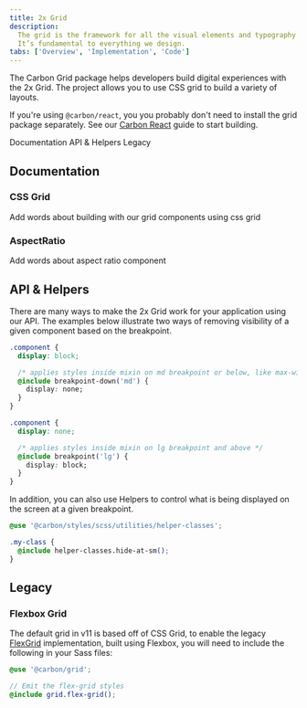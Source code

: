 ```yaml
---
title: 2x Grid
description:
  The grid is the framework for all the visual elements and typography at IBM.
  It’s fundamental to everything we design.
tabs: ['Overview', 'Implementation', 'Code']
---
```


<PageDescription>

The Carbon Grid package helps developers build digital experiences with the 2x
Grid. The project allows you to use CSS grid to build a variety of layouts.

</PageDescription>

<InlineNotification>

If you're using `@carbon/react`, you you probably don't need to install the grid
package separately. See our [Carbon React](/developing/frameworks/react/) guide
to start building.

</InlineNotification>

<AnchorLinks>

<AnchorLink>Documentation</AnchorLink>
<AnchorLink>API & Helpers</AnchorLink>
<AnchorLink>Legacy</AnchorLink>

</AnchorLinks>

## Documentation

### CSS Grid

Add words about building with our grid components using css grid

<Row className="resource-card-group">
  <Column colLg={4} colMd={4} noGutterSm>
  <ResourceCard
    subTitle="React"
    href="https://react.carbondesignsystem.com/?path=/docs/elements-grid--default"
    >

<MdxIcon name="react" />

  </ResourceCard>
</Column>
<Column colMd={4} colLg={4} noGutterSm>
    <ResourceCard
      subTitle="CSS Grid demo"
      href="https://carbon-elements.netlify.app/grid/examples/css-grid/"
    >

<MdxIcon name="bee" />

  </ResourceCard>
  </Column>
</Row>

### AspectRatio

Add words about aspect ratio component

<Row className="resource-card-group">
  <Column colLg={4} colMd={4} noGutterSm>
  <ResourceCard
    subTitle="React"
    href="https://react.carbondesignsystem.com/?path=/story/components-aspectratio--default"
    >

<MdxIcon name="react" />

  </ResourceCard>
</Column>
</Row>

## API & Helpers

There are many ways to make the 2x Grid work for your application using our API.
The examples below illustrate two ways of removing visibility of a given
component based on the breakpoint.

```css
.component {
  display: block;

  /* applies styles inside mixin on md breakpoint or below, like max-width */
  @include breakpoint-down('md') {
    display: none;
  }
}

.component {
  display: none;

  /* applies styles inside mixin on lg breakpoint and above */
  @include breakpoint('lg') {
    display: block;
  }
}
```

In addition, you can also use Helpers to control what is being displayed on the
screen at a given breakpoint.

```css
@use '@carbon/styles/scss/utilities/helper-classes';

.my-class {
  @include helper-classes.hide-at-sm();
}
```

<Row className="resource-card-group">
  <Column colMd={4} colLg={4} noGutterSm>
    <ResourceCard
      subTitle="Carbon grid package"
      href="https://github.com/carbon-design-system/carbon/tree/main/packages/grid"
    >

<MdxIcon name="github" />

  </ResourceCard>
  </Column>
   <Column colMd={4} colLg={4} noGutterSm>
    <ResourceCard
      subTitle="Carbon grid docs API"
      href="https://github.com/carbon-design-system/carbon/blob/main/packages/grid/docs/sass.md#api"
    >

<MdxIcon name="github" />

  </ResourceCard>
  </Column>

  <Column colMd={4} colLg={4} noGutterSm>
    <ResourceCard
      subTitle="Hide at Breakpoint Helpers on Storybook"
      href="https://react.carbondesignsystem.com/?path=/story/helpers-hideatbreakpoint--hide-at-breakpoint"
    >

<MdxIcon name="react" />

  </ResourceCard>
  </Column>
</Row>

## Legacy

### Flexbox Grid

The default grid in v11 is based off of CSS Grid, to enable the legacy
[FlexGrid](https://react.carbondesignsystem.com/?path=/docs/elements-flexgrid--auto-columns)
implementation, built using Flexbox, you will need to include the following in
your Sass files:

```scss
@use '@carbon/grid';

// Emit the flex-grid styles
@include grid.flex-grid();
```

<Row className="resource-card-group">
   <Column colMd={4} colLg={4} noGutterSm>
    <ResourceCard
      subTitle="React"
      href="https://react.carbondesignsystem.com/?path=/story/elements-flexgrid--auto-columns"
    >

<MdxIcon name="react" />

  </ResourceCard>
  </Column>
<Column colMd={4} colLg={4} noGutterSm>
    <ResourceCard
      subTitle="Angular"
      href="https://angular.carbondesignsystem.com/?path=/story/components-grid--basic"
    >

<MdxIcon name="angular" />

  </ResourceCard>
  </Column>
  <Column colMd={4} colLg={4} noGutterSm>
    <ResourceCard
      subTitle="Vue"
      href="https://vue.carbondesignsystem.com/?path=/story/components-cvgrid--auto-columns"
    >

<MdxIcon name="vue" />

  </ResourceCard>
  </Column>
</Row>
<Row className="resource-card-group">
   <Column colMd={4} colLg={4} noGutterSm>
    <ResourceCard
      subTitle="FlexGrid demo"
      href="https://carbon-elements.netlify.app/grid/examples/preview/"
    >

<MdxIcon name="bee" />

  </ResourceCard>
  </Column>
</Row>
